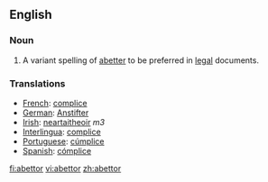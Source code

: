 ==English==
===Noun===
{{en-noun}}
# {{law}} A variant spelling of [[abetter]] to be preferred in [[legal]] documents.

===Translations===
*[[French]]: [[complice]]
*[[German]]: [[Anstifter]]
*[[Irish]]: [[neartaitheoir]] ''m3''
*[[Interlingua]]: [[complice]]
*[[Portuguese]]: [[cúmplice]]
*[[Spanish]]: [[cómplice]]

[[fi:abettor]]
[[vi:abettor]]
[[zh:abettor]]